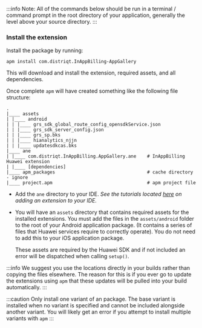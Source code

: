 


:::info 
Note: All of the commands below should be run in a terminal / command prompt in the root directory of your application, generally the level above your source directory.
:::


<SetupAPM />


### Install the extension 

Install the package by running: 

```
apm install com.distriqt.InAppBilling-AppGallery
```

This will download and install the extension, required assets, and all dependencies.

Once complete `apm` will have created something like the following file structure: 

```
.
|____ assets
| |____ android
| | |____ grs_sdk_global_route_config_opensdkService.json
| | |____ grs_sdk_server_config.json
| | |____ grs_sp.bks
| | |____ hianalytics_njjn
| | |____ updatesdkcas.bks
|____ ane
| |____ com.distriqt.InAppBilling.AppGallery.ane	# InAppBilling Huawei extension
| |____ [dependencies]
|____ apm_packages									# cache directory - ignore
|____ project.apm									# apm project file
```

- Add the `ane` directory to your IDE. *See the tutorials located [here](/docs/tutorials/getting-started) on adding an extension to your IDE.*

- You will have an `assets` directory that contains required assets for the installed extensions. You must add the files in the `assets/android` folder to the root of your Android application package. (It contains a series of files that Huawei services require to correctly operate). You do not need to add this to your iOS application package.

    These assets are required by the Huawei SDK and if not included an error will be dispatched when calling `setup()`.

:::info
We suggest you use the locations directly in your builds rather than copying the files elsewhere. The reason for this is if you ever go to update the extensions using `apm` that these updates will be pulled into your build automatically.
:::


:::caution
Only install one variant of an package. The base variant is installed when no variant is specified and cannot be included alongside another variant. You will likely get an error if you attempt to install multiple variants with `apm`
:::